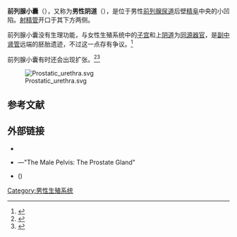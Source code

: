 {{Infobox anatomy
| Name        = 前列腺小囊 
| Latin       = Utriculus prostaticus, <br>utriculus masculinus, <br>vagina masculina, <br>sinus pocularis
| Image       = Prostate - Gray1153.png
| Caption     = 前列腺小囊图示 
| Image2      = Gray1142.png
| Caption2    = The male urethra laid open on its anterior (upper) surface.
| Precursor   = [[副中肾管|副中肾管]]
| System      =
<!--
| GraySubject  = 256 
| GrayPage     = 1234 
| DorlandsPre  = u_04 
| DorlandsSuf  = 12841383 
-->
}}
'''前列腺小囊'''（{{lang|la|prostatic utricle}}），又称为'''男性阴道'''（{{lang|la|vagina masculina}}），是位于男性[[前列腺尿道|前列腺尿道]]后壁[[精阜|精阜]]中央的小凹陷。[[射精管|射精管]]开口于其下方两侧。

前列腺小囊没有生理功能，与女性生殖系统中的[[子宫|子宫]]和上[[阴道|阴道]]为[[人类生殖系统同源器官列表|同源器官]]，是[[副中肾管|副中肾管]]远端的胚胎遗迹，不过这一点存有争议。<ref name="pmid15371806">{{cite journal |author=Shapiro E, Huang H, McFadden DE, ''et al.'' |title=The prostatic utricle is not a Müllerian duct remnant: immunohistochemical evidence for a distinct urogenital sinus origin |journal=J. Urol. |volume=172 |issue=4 Pt 2 |pages=1753–6; discussion 1756 |year=2004 |pmid=15371806 |doi=10.1097/01.ju.0000140267.46772.7d}}</ref>

前列腺小囊有时还会出现扩张。<ref name="pmid10786981">{{cite journal |author=Meisheri IV, Motiwale SS, Sawant VV |title=Surgical management of enlarged prostatic utricle |journal=Pediatr. Surg. Int. |volume=16 |issue=3 |pages=199–203 |year=2000 |pmid=10786981 |doi=10.1007/s003830050722}}</ref><ref name="pmid12961046">{{cite journal |author=Lopatina OA, Berry TT, Spottswood SE |title=Giant prostatic utricle (utriculus masculinis): diagnostic imaging and surgical implications |journal=Pediatr Radiol |volume=34 |issue=2 |pages=156–9 |year=2004 |pmid=12961046 |doi=10.1007/s00247-003-1048-9}}</ref>

[[File:Prostatic_urethra.svg|thumb]]

== 参考文献 ==
{{reflist}}

== 外部链接 ==
* {{eMedicineDictionary|Prostatic+utricle}}
* {{SUNYAnatomyLabs|44|05|02|04}}—"The Male Pelvis: The Prostate Gland"
* {{NormanAnatomy|pelvis}} ({{NormanAnatomyFig|malebladder}})

{{男性生殖系統}}

[[Category:男性生殖系统|Category:男性生殖系统]]